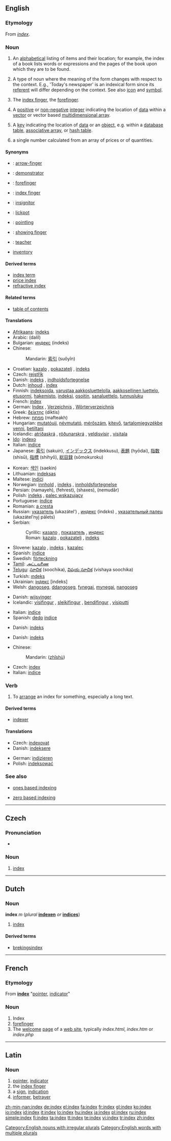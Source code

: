 {{selfref|For Wiktionary's indexes, see [[Wiktionary:Index]]}}
{{wikipedia}}
{{see|Index}}
==English==

===Etymology===
From {{L.}} ''[[#Latin|index]]''.

===Noun===
{{en-noun|es|pl2=indices}}

# An [[alphabetical]] listing of items and their location; for example, the index of a book lists words or expressions and the pages of the book upon which they are to be found.
# {{linguistics}} A type of noun where the meaning of the form changes with respect to the context. E.g., 'Today's newspaper' is an indexical form since its [[referent]] will differ depending on the context. See also [[icon]] and [[symbol]].
# The [[index finger]], the [[forefinger]].
# {{programming}} A [[positive]] or [[non-negative]] [[integer]] indicating the location of [[data]] within a [[vector]] or vector based [[multidimensional array]].
# {{computing}} A [[key]] indicating the location of [[data]] or an [[object]], e.g. within a [[database]] [[table]], [[associative array]], or [[hash table]].
# {{economics}} a single number calculated from an array of prices or of quantities.

====Synonyms====
<!-- These synonyms may be ready for moving into thesaurus. -->
* {{i|index finger}}: [[arrow-finger]]
* {{i|index finger}}: [[demonstrator]]
* {{i|index finger}}: [[forefinger]]
* {{i|index finger}}: [[index finger]]
* {{i|index finger}}: [[insignitor]]
* {{i|index finger}}: [[lickpot]]
* {{i|index finger}}: [[pointling]]
* {{i|index finger}}: [[showing finger]]
* {{i|index finger}}: [[teacher]]
* [[inventory]]

====Derived terms====
* [[index term]]
* [[price index]]
* [[refractive index]]

====Related terms====
* {{sense|alphabetical listing}} [[table of contents]]

====Translations====
{{trans-top|alphabetical list}}
* [[Afrikaans]]: [[indeks]]
* Arabic: {{Arab|[[دليل]]}} (dalíl) {{m}}
* Bulgarian: [[индекс]] (indeks)
* Chinese:
*: Mandarin: [[索引]] (suǒyǐn)
* Croatian: [[kazalo]] {{n}}, [[pokazatelj]] {{m}}, [[indeks]] {{m}}
* Czech: [[rejstřík]] {{m}}
* Danish: [[indeks]] {{n}}, [[indholdsfortegnelse]] {{c}}
* Dutch: [[inhoud]] {{m}}, [[index#Dutch|index]] {{m}}
* Finnish: [[indeksoida]], [[varustaa aakkosluettelolla]], [[aakkosellinen luettelo]], [[etusormi]], [[hakemisto]], [[indeksi]], [[osoitin]], [[sanaluettelo]], [[tunnusluku]]
* French: [[index#French|index]] {{m}}
* German: [[Index]] {{m}}, [[Verzeichnis]] {{n}}, [[Wörterverzeichnis]] {{n}}
* Greek: [[δείκτης]] (díktis)
* Hebrew: [[מפתח]] (mafteakh)
* Hungarian: [[mutatóujj]], [[névmutató]], [[mérőszám]], [[kitevő]], [[tartalomjegyzékbe venni]], [[betiltani]]
* Icelandic: [[atriðaskrá]] {{m}}, [[röðunarskrá]] {{m}}, [[veldisvísir]] {{m}}, [[vísitala]] {{m}}
* [[Ido]]: [[indexo]]
* Italian: [[indice]] {{m}}
* Japanese: [[索引]] (sakuin), [[インデックス]] (indekkusu), [[表題]] (hyōdai), [[指数]] (shisū), [[指標]] (shihyō), [[総目録]] (sōmokuroku)
{{trans-mid}}
* Korean: [[색인]] (saekin)
* Lithuanian: [[indeksas]]
* Maltese: [[indiċi]]
* Norwegian: [[innhold]] {{m}}, [[indeks]] {{m}}, [[innholdsfortegnelse]] {{m}}
* Persian: {{fa-Arab|[[نمایه]]}} (namayeh), {{fa-Arab|[[فهرست]]}} (fehrest), {{fa-Arab|[[شاخص]]}} (shaxes), {{fa-Arab|[[نمودار]]}} (nemudâr)
* Polish: [[indeks]] {{m}}, [[palec wskazujący]] {{m}}
* Portuguese: [[índice]] {{m}}
* Romanian: [[a cresta]] {{f}}
* Russian: [[указатель]] (ukazátel’) {{m}}, [[индекс]] (índɛks) {{m}}, [[указательный палец]] (ukazátel’nyj pálets) {{m}}
* Serbian:
*: Cyrillic: [[казало]] {{n}}, [[показатељ]] {{m}}, [[индекс]] {{m}}
*: Roman: [[kazalo]] {{n}}, [[pokazatelj]] {{m}}, [[indeks]] {{m}}
* Slovene: [[kazalo]] {{n}}, [[indeks]] {{m}}, [[kazalec]] {{m}}
* Spanish: [[índice]] {{m}}
* Swedish: [[förteckning]] {{m}}
* [[Tamil]]: [[அட்டவணை]] {{IPAchar|(aṭṭvṇai)}}
* [[Telugu]]: [[సూచిక]] (soochika), [[విషయ సూచిక]] (vishaya soochika)
* Turkish: [[ındeks]]
* Ukrainian: [[індекс]] [indeks] {{m}}
* Welsh: [[dangoseg]], [[ddangoseg]], [[fynegai]], [[mynegai]], [[nangoseg]]
{{trans-bottom}}

{{trans-top|index finger}}
* Danish: [[wijsvinger]] {{m}}
* Icelandic: [[vísifingur]] {{m}}, [[sleikifingur]] {{m}}, [[bendifingur]] {{m}}, [[vísiputti]] {{m}}
{{trans-mid}}
* Italian: [[indice]] {{m}}
* Spanish: [[dedo]] [[índice]] {{m}}
{{trans-bottom}}

{{trans-top|location of data within a vector}}
* Danish: [[indeks]] {{n}}
{{trans-mid}}
{{trans-bottom}}

{{trans-top|location of data within an object}}
* Danish: [[indeks]] {{n}}
{{trans-mid}}
{{trans-bottom}}

{{trans-top|single number calculated from an array of prices or of quantities}}
* Chinese:
*: Mandarin: {{zh-ts|指數|指数}} ([[zhǐshù]])
{{trans-mid}}
* Czech: [[#Czech|index]] {{m}}
* Italian: [[indice]] {{m}}
{{trans-bottom}}

===Verb===
{{en-verb|index|es}}

# {{transitive}} To [[arrange]] an index for something, especially a long text.

====Derived terms====
* [[indexer]]

====Translations====
{{trans-top|to arrange an index}}
* Czech: [[indexovat]]
* Danish: [[indeksere]]
{{trans-mid}}
* German: [[indizieren]]
* Polish: [[indeksować]]
{{trans-bottom}}

===See also===
* {{computing}} [[ones based indexing]]
* {{computing}} [[zero based indexing]]

[[Category:English nouns with irregular plurals]]
[[Category:English words with multiple plurals]]

----

==Czech==

===Pronunciation===
* {{audio|Cs-index.ogg|audio}}

===Noun===
{{cs-noun|g=m}}

# [[#English|index]] {{economics|lang=cs}}

----

==Dutch==
{{wikipedia|lang=nl}}

===Noun===
'''index''' ''m'' (''plural'' '''[[indexen]]''' ''or'' '''[[indices]]''')
# [[index#English|index]]

====Derived terms====
* [[brekingsindex]]

----

==French==

===Etymology===
From {{L.|fr}} '''[[#Latin|index]]''' "[[pointer]], [[indicator]]"

===Noun===
{{fr-noun|m|plural=index}}

# Index
# [[forefinger]]
# The [[welcome]] [[page]] of a [[web site]], typically ''index.html'', ''index.htm'' or ''index.php''

----

==Latin==

===Noun===
{{la-noun|index|indicis|indicis|n|third}}

# [[pointer]], [[indicator]]
# the [[index finger]]
# a [[sign]], [[indication]]
# [[informer]], [[betrayer]]

[[zh-min-nan:index]]
[[de:index]]
[[el:index]]
[[fa:index]]
[[fr:index]]
[[gl:index]]
[[ko:index]]
[[io:index]]
[[id:index]]
[[it:index]]
[[lo:index]]
[[hu:index]]
[[ja:index]]
[[pl:index]]
[[ru:index]]
[[simple:index]]
[[fi:index]]
[[ta:index]]
[[tt:index]]
[[te:index]]
[[vi:index]]
[[tr:index]]
[[zh:index]]